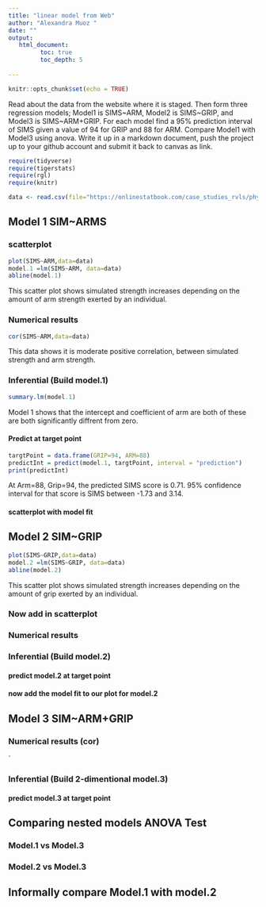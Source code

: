 ```yaml
---
title: "linear model from Web"
author: "Alexandra Muoz "
date: ""
output:
   html_document:
         toc: true
         toc_depth: 5
        
---
```


```r
knitr::opts_chunk$set(echo = TRUE)
```

Read about the data from the website where it is staged.  Then form three regression models; Model1 is SIMS~ARM, Model2 is SIMS~GRIP, and Model3 is SIMS~ARM+GRIP. For each model find a 95% prediction interval of SIMS given a value of 94  for GRIP and 88 for ARM. Compare Model1 with Model3 using anova. Write it up in a markdown document, push the project up to your github account and submit it back to canvas as link. 

 


```r
require(tidyverse)
require(tigerstats)
require(rgl)
require(knitr)

```

```r
data <- read.csv(file="https://onlinestatbook.com/case_studies_rvls/physical_strength/data.txt",sep="",header=TRUE)  

```

## Model 1 SIM~ARMS

### scatterplot
```r
plot(SIMS~ARM,data=data)
model.1 =lm(SIMS~ARM, data=data)
abline(model.1)
```



This scatter plot shows simulated strength increases depending on the amount of arm strength exerted by an individual. 


### Numerical results

```r
cor(SIMS~ARM,data=data)
```
This data shows it is moderate positive correlation, between simulated strength and arm strength. 


### Inferential  (Build model.1)

```r
summary.lm(model.1)
```

Model 1 shows that the intercept and coefficient of arm are both of these are both significantly diffrent from zero. 

#### Predict at target point

```r
targtPoint = data.frame(GRIP=94, ARM=88)
predictInt = predict(model.1, targtPoint, interval = "prediction")
print(predictInt)
```

At Arm=88, Grip=94, the predicted SIMS score is 0.71. 95% confidence interval for that score is SIMS between -1.73 and 3.14.  

#### scatterplot with model fit
  

## Model 2 SIM~GRIP

```r
plot(SIMS~GRIP,data=data)
model.2 =lm(SIMS~GRIP, data=data)
abline(model.2)
```

This scatter plot shows simulated strength increases depending on the amount of grip exerted by an individual. 

### Now add in scatterplot


### Numerical results 


### Inferential  (Build model.2)
  

#### predict model.2 at target point

#### now add the model fit to our plot for model.2
  


## Model 3 SIM~ARM+GRIP

### Numerical results (cor)

`
  
### Inferential  (Build 2-dimentional model.3)

#### predict model.3 at target point
  

## Comparing nested models ANOVA Test

### Model.1 vs Model.3
### Model.2 vs Model.3

## Informally compare Model.1 with model.2

